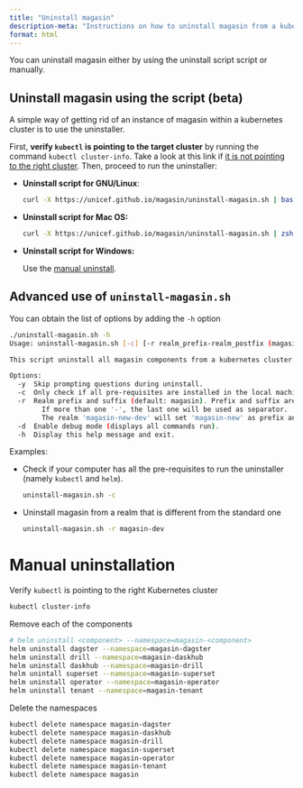 ```yaml
---
title: "Uninstall magasin"
description-meta: "Instructions on how to uninstall magasin from a kubernetes cluster"
format: html
---
```


You can uninstall magasin either by using the uninstall script script or manually.

##  Uninstall magasin using the script (beta)

A simple way of getting rid of an instance of magasin within a kubernetes cluster is to use the uninstaller.

First, **verify `kubectl` is pointing to the target cluster** by running the command `kubectl cluster-info`. Take a look at this link if [it is not pointing to the right cluster](troubleshooting.qmd#how-can-i-set-the-kubernetes-correct-cluster-in-kubectl). Then, proceed to run the uninstaller:

* **Uninstall script for GNU/Linux**:

    ```bash
    curl -X https://unicef.github.io/magasin/uninstall-magasin.sh | bash
    ```

* **Uninstall script for Mac OS:**

    ```bash
    curl -X https://unicef.github.io/magasin/uninstall-magasin.sh | zsh
    ```

* **Uninstall script for Windows:**

  Use the [manual uninstall](#manual-uninstallation).


## Advanced use of `uninstall-magasin.sh`

You can obtain the list of options by adding the `-h` option

```sh
./uninstall-magasin.sh -h
Usage: uninstall-magasin.sh [-c] [-r realm_prefix-realm_postfix (magasin)] [-d] [-h]

This script uninstall all magasin components from a kubernetes cluster

Options:
  -y  Skip prompting questions during uninstall.
  -c  Only check if all pre-requisites are installed in the local machine.
  -r  Realm prefix and suffix (default: magasin). Prefix and suffix are separated by '-'.
        If more than one '-', the last one will be used as separator.
        The realm 'magasin-new-dev' will set 'magasin-new' as prefix and 'dev' as suffix.
  -d  Enable debug mode (displays all commands run).
  -h  Display this help message and exit.
 ```

Examples:

* Check if your computer has all the pre-requisites to run the uninstaller (namely `kubectl` and `helm`).

  ```sh
  uninstall-magasin.sh -c
  ```
* Uninstall magasin from a realm that is different from the standard one
  
  ```sh
  uninstall-magasin.sh -r magasin-dev
  ```

# Manual uninstallation

Verify `kubectl` is pointing to the right Kubernetes cluster

```sh
kubectl cluster-info
```

Remove each of the components
```sh
# helm uninstall <component> --namespace=magasin-<component>
helm uninstall dagster --namespace=magasin-dagster
helm uninstall drill --namespace=magasin-daskhub
helm uninstall daskhub --namespace=magasin-drill
helm unintall superset --namespace=magasin-superset
helm uninstall operator --namespace=magasin-operator
helm uninstall tenant --namespace=magasin-tenant
```

Delete the namespaces
```sh
kubectl delete namespace magasin-dagster
kubectl delete namespace magasin-daskhub
kubectl delete namespace magasin-drill
kubectl delete namespace magasin-superset
kubectl delete namespace magasin-operator
kubectl delete namespace magasin-tenant
kubectl delete namespace magasin
```
